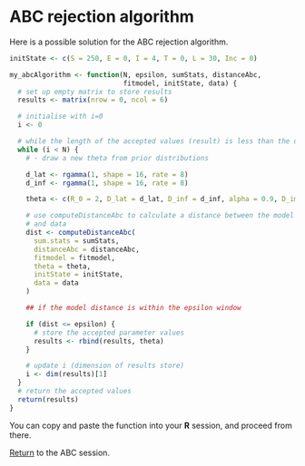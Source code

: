# ABC rejection algorithm 

Here is a possible solution for the ABC rejection algorithm.

```r
initState <- c(S = 250, E = 0, I = 4, T = 0, L = 30, Inc = 0)

my_abcAlgorithm <- function(N, epsilon, sumStats, distanceAbc,
                            fitmodel, initState, data) {
  # set up empty matrix to store results
  results <- matrix(nrow = 0, ncol = 6)

  # initialise with i=0
  i <- 0

  # while the length of the accepted values (result) is less than the desired length (N)
  while (i < N) {
    # - draw a new theta from prior distributions

    d_lat <- rgamma(1, shape = 16, rate = 8)
    d_inf <- rgamma(1, shape = 16, rate = 8)

    theta <- c(R_0 = 2, D_lat = d_lat, D_inf = d_inf, alpha = 0.9, D_imm = 13, rho = 0.85)

    # use computeDistanceAbc to calculate a distance between the model
    # and data
    dist <- computeDistanceAbc(
      sum.stats = sumStats,
      distanceAbc = distanceAbc,
      fitmodel = fitmodel,
      theta = theta,
      initState = initState,
      data = data
    )

    ## if the model distance is within the epsilon window

    if (dist <= epsilon) {
      # store the accepted parameter values
      results <- rbind(results, theta)
    }

    # update i (dimension of results store)
    i <- dim(results)[1]
  }
  # return the accepted values
  return(results)
}
```

You can copy and paste the function into your **R** session, and proceed from there.

[Return](ABC.html) to the ABC session.
